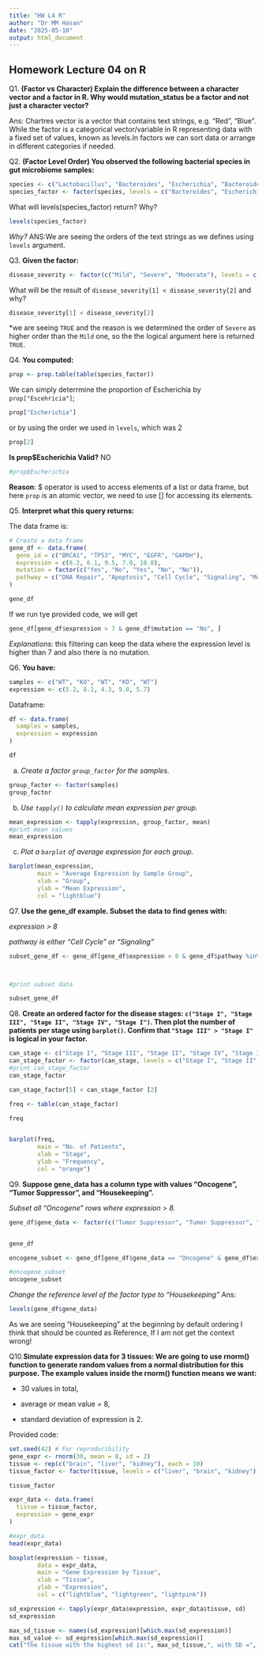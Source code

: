 ```yaml
---
title: "HW L4 R"
author: "Dr MM Hasan"
date: "2025-05-10"
output: html_document
---
```


## Homework Lecture 04 on R

Q1. **(Factor vs Character) Explain the difference between a character vector and a factor in R. Why would mutation_status be a factor and not just a character vector?**

Ans: Chartres vector is a vector that contains text strings, e.g. "Red", "Blue". While the factor is a categorical vector/variable in R representing data with a fixed set of values, known as levels.In factors we can sort data or arrange in different categories if needed.

Q2. **(Factor Level Order) You observed the following bacterial species in gut microbiome samples:**

```r
species <- c("Lactobacillus", "Bacteroides", "Escherichia", "Bacteroides", "Lactobacillus")
species_factor <- factor(species, levels = c("Bacteroides", "Escherichia", "Lactobacillus"))

```

What will levels(species_factor) return? Why?

```r
levels(species_factor)
```

*Why?* ANS:We are seeing the orders of the text strings as we defines using `levels` argument.

Q3. **Given the factor:**

```r

disease_severity <- factor(c("Mild", "Severe", "Moderate"), levels = c("Mild", "Moderate", "Severe", "Critical"), ordered = TRUE)

```

What will be the result of `disease_severity[1] < disease_severity[2]` and why?

```r
disease_severity[1] < disease_severity[2]
```

\*we are seeing `TRUE` and the reason is we determined the order of `Severe` as higher order than the `Mild` one, so the the logical argument here is returned `TRUE`.

Q4. **You computed:**

```r
prop <- prop.table(table(species_factor))

```

We can simply deterrmine the proportion of Escherichia by `prop["Escehricia"]`;

```r
prop["Escherichia"]

```

or by using the order we used in `levels`, which was 2

```r
prop[2]

```

**Is prop\$Escherichia Valid?** NO

```r
#prop$Escherichia

```

**Reason**: \$ operator is used to access elements of a list or data frame, but here `prop` is an atomic vector, we need to use [] for accessing its elements.

Q5. **Interpret what this query returns:**

The data frame is:

```r
# Create a data frame
gene_df <- data.frame(
  gene_id = c("BRCA1", "TP53", "MYC", "EGFR", "GAPDH"),
  expression = c(8.2, 6.1, 9.5, 7.0, 10.0),
  mutation = factor(c("Yes", "No", "Yes", "No", "No")),
  pathway = c("DNA Repair", "Apoptosis", "Cell Cycle", "Signaling", "Metabolism")
)

gene_df

```

If we run tye provided code, we will get

```r
gene_df[gene_df$expression > 7 & gene_df$mutation == "No", ]
```

*Explanations:* this filtering can keep the data where the expression level is higher than 7 and also there is no mutation.

Q6. **You have:**

```r
samples <- c("WT", "KO", "WT", "KO", "WT")
expression <- c(5.2, 8.1, 4.3, 9.0, 5.7)
```

Dataframe:

```r
df <- data.frame(
  samples = samples,
  expression = expression
)

df

```

a.  *Create a factor `group_factor` for the samples.*

```r
group_factor <- factor(samples)
group_factor

```

b.  *Use `tapply()` to calculate mean expression per group.*

```r
mean_expression <- tapply(expression, group_factor, mean)
#print mean values
mean_expression
```

c.  *Plot a `barplot` of average expression for each group.*

```r
barplot(mean_expression, 
        main = "Average Expression by Sample Group", 
        xlab = "Group", 
        ylab = "Mean Expression", 
        col = "lightblue")
```

Q7. **Use the gene_df example. Subset the data to find genes with:**

*expression \> 8*

*pathway is either “Cell Cycle” or “Signaling”*

```r
subset_gene_df <- gene_df[gene_df$expression > 8 & gene_df$pathway %in% c("Cell Cycle", "Signaling"), ]



#print subset data

subset_gene_df
```



Q8. **Create an ordered factor for the disease stages: `c("Stage I", "Stage III", "Stage II", "Stage IV", "Stage I")`. Then plot the number of patients per stage using `barplot()`. Confirm that `"Stage III" > "Stage I"` is logical in your factor.**


```r
can_stage <- c("Stage I", "Stage III", "Stage II", "Stage IV", "Stage I")
can_stage_factor <- factor(can_stage, levels = c("Stage I", "Stage II", "Stage III", "Stage IV"), ordered = TRUE)
#print can_stage_factor
can_stage_factor

can_stage_factor[5] < can_stage_factor [2]
```
```r
freq <- table(can_stage_factor)

freq



```
```r
barplot(freq, 
        main = "No. of Patients", 
        xlab = "Stage", 
        ylab = "Frequency", 
        col = "orange")
```
Q9. **Suppose gene_data has a column type with values “Oncogene”, “Tumor Suppressor”, and “Housekeeping”.**

*Subset all “Oncogene” rows where expression > 8.*
```r
gene_df$gene_data <- factor(c("Tumor Suppressor", "Tumor Suppressor", "Oncogene", "Oncogene", "Housekeeping"))


gene_df
```
```r
oncogene_subset <- gene_df[gene_df$gene_data == "Oncogene" & gene_df$expression > 8, ]

#oncogene_subset
oncogene_subset

```
*Change the reference level of the factor type to “Housekeeping”*
Ans:
```r
levels(gene_df$gene_data)

```
As we are seeing "Housekeeping" at the beginning by default ordering I think that should be counted as Reference, If I am not get the context wrong! 



Q10.**Simulate expression data for 3 tissues: We are going to use rnorm() function to generate random values from a normal distribution for this purpose. The example values inside the rnorm() function means we want:**

* 30 values in total,

* average or mean value = 8,

* standard deviation of expression is 2.

Provided code:
```r
set.seed(42) # For reproducibility
gene_expr <- rnorm(30, mean = 8, sd = 2)
tissue <- rep(c("brain", "liver", "kidney"), each = 10)
tissue_factor <- factor(tissue, levels = c("liver", "brain", "kidney"))

tissue_factor
```
```r
expr_data <- data.frame(
  tissue = tissue_factor,
  expression = gene_expr
)

#expr_data
head(expr_data)

```


```r
boxplot(expression ~ tissue, 
        data = expr_data,
        main = "Gene Expression by Tissue",
        xlab = "Tissue",
        ylab = "Expression",
        col = c("lightblue", "lightgreen", "lightpink"))

```
```r
sd_expression <- tapply(expr_data$expression, expr_data$tissue, sd)
sd_expression

```
```r
max_sd_tissue <- names(sd_expression)[which.max(sd_expression)]
max_sd_value <- sd_expression[which.max(sd_expression)]
cat("The tissue with the highest sd is:", max_sd_tissue,", with SD =", round(max_sd_value, 2), "\n")
```